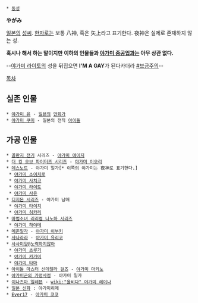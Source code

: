 * [[동성]]

'''やがみ'''

[[일본]]의 [[성씨]]. [[한자]]로는 보통 八神, 혹은 矢上라고 표기한다. 夜神은 실제로 존재하지 않는 성.

'''혹시나 해서 하는 말이지만 이하의 인물들과 [[야가미 중공업]]과는 아무 상관 없다.'''

--[[야가미 라이토]]의 성을 뒤집으면 '''I'M A GAY'''가 된다카더라 [http://zaegzaeg.blog.me/130129985667 #브금주의]--

[[목차]]
== 실존 인물 ==
 * [[야가미 유]] - [[일본]]의 [[만화가]]
 * [[야가미 쿠미]] - 일본의 전직 [[아이돌]]

== 가공 인물 ==
 * [[골판지 전기]] 시리즈 - [[야가미 에이지]]
 * [[더 킹 오브 파이터즈 시리즈]] - [[야가미 이오리]]
 * [[데스노트]] - 야가미 일가[* 이쪽의 야가미는 夜神로 표기한다.]
  * [[야가미 소이치로]]
  * [[야가미 사치코]]
  * [[야가미 라이토]]
  * [[야가미 사유]]
 * [[디지몬 시리즈]] - 야가미 남매
  * [[야가미 타이치]]
  * [[야가미 히카리]]
 * [[마법소녀 리리컬 나노하 시리즈]]
  * [[야가미 하야테]]
 * [[메존일각]] - [[야가미 이부키]] 
 * [[사나라라]] - [[야가미 유리코]]
 * [[사사미양@노력하지않아]]
  * [[야가미 츠루기]]
  * [[야가미 카가미]]
  * [[야가미 타마]]
 * [[아이돌 마스터 신데렐라 걸즈]] - [[야가미 마키노]]
 * [[야가미군의 가정사정]] - 야가미 일가
 * [[이나즈마 일레븐]] - [[wiki:"울비다" 야가미 레이나]]
 * [[일본 신화]] : 야가미히메
 * [[Ever17]] - [[야가미 코코]]
